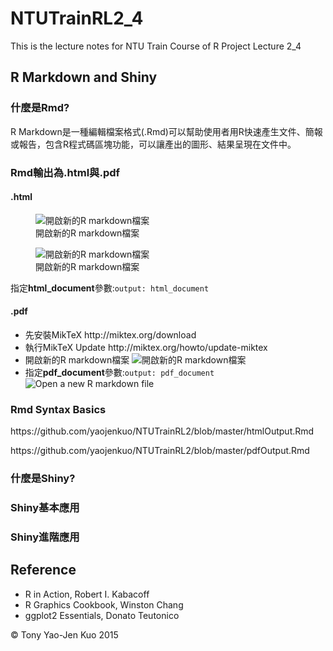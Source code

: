 # NTUTrainRL2_4
This is the lecture notes for NTU Train Course of R Project Lecture 2_4

## R Markdown and Shiny

### 什麼是Rmd?

R Markdown是一種編輯檔案格式(.Rmd)可以幫助使用者用R快速產生文件、簡報或報告，包含R程式碼區塊功能，可以讓產出的圖形、結果呈現在文件中。

### Rmd輸出為.html與.pdf

#### .html

![開啟新的R markdown檔案](image/Rmd01.jpg)

![開啟新的R markdown檔案](image/Rmd02.jpg)

指定**html_document**參數:`output: html_document`
  
#### .pdf
* 先安裝MikTeX
  http://miktex.org/download
* 執行MikTeX Update
  http://miktex.org/howto/update-miktex
* 開啟新的R markdown檔案
  ![開啟新的R markdown檔案](image/Rmd01.jpg)
* 指定**pdf_document**參數:`output: pdf_document`
  ![Open a new R markdown file](image/Rmd03.jpg)

### Rmd Syntax Basics

https://github.com/yaojenkuo/NTUTrainRL2/blob/master/htmlOutput.Rmd

https://github.com/yaojenkuo/NTUTrainRL2/blob/master/pdfOutput.Rmd

### 什麼是Shiny?
### Shiny基本應用
### Shiny進階應用

## Reference
* R in Action, Robert I. Kabacoff
* R Graphics Cookbook, Winston Chang
* ggplot2 Essentials, Donato Teutonico

&copy; Tony Yao-Jen Kuo 2015